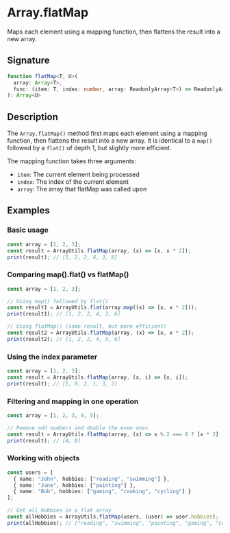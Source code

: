 # Array.flatMap

Maps each element using a mapping function, then flattens the result into a new array.

## Signature

```ts
function flatMap<T, U>(
  array: Array<T>, 
  func: (item: T, index: number, array: ReadonlyArray<T>) => ReadonlyArray<U> | U
): Array<U>
```

## Description

The `Array.flatMap()` method first maps each element using a mapping function, then flattens the result into a new array. It is identical to a `map()` followed by a `flat()` of depth 1, but slightly more efficient.

The mapping function takes three arguments:
- `item`: The current element being processed
- `index`: The index of the current element
- `array`: The array that flatMap was called upon

## Examples

### Basic usage

```ts
const array = [1, 2, 3];
const result = ArrayUtils.flatMap(array, (x) => [x, x * 2]);
print(result); // [1, 2, 2, 4, 3, 6]
```

### Comparing map().flat() vs flatMap()

```ts
const array = [1, 2, 3];

// Using map() followed by flat()
const result1 = ArrayUtils.flat(array.map((x) => [x, x * 2]));
print(result1); // [1, 2, 2, 4, 3, 6]

// Using flatMap() (same result, but more efficient)
const result2 = ArrayUtils.flatMap(array, (x) => [x, x * 2]);
print(result2); // [1, 2, 2, 4, 3, 6]
```

### Using the index parameter

```ts
const array = [1, 2, 3];
const result = ArrayUtils.flatMap(array, (x, i) => [x, i]);
print(result); // [1, 0, 2, 1, 3, 2]
```

### Filtering and mapping in one operation

```ts
const array = [1, 2, 3, 4, 5];

// Remove odd numbers and double the even ones
const result = ArrayUtils.flatMap(array, (x) => x % 2 === 0 ? [x * 2] : []);
print(result); // [4, 8]
```

### Working with objects

```ts
const users = [
  { name: "John", hobbies: ["reading", "swimming"] },
  { name: "Jane", hobbies: ["painting"] },
  { name: "Bob", hobbies: ["gaming", "cooking", "cycling"] }
];

// Get all hobbies in a flat array
const allHobbies = ArrayUtils.flatMap(users, (user) => user.hobbies);
print(allHobbies); // ["reading", "swimming", "painting", "gaming", "cooking", "cycling"]
``` 
